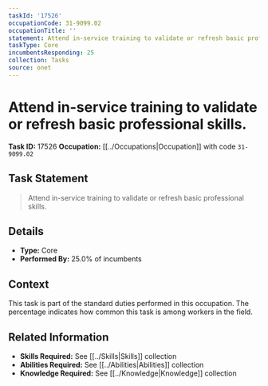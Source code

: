 ```yaml
---
taskId: '17526'
occupationCode: 31-9099.02
occupationTitle: ''
statement: Attend in-service training to validate or refresh basic professional skills.
taskType: Core
incumbentsResponding: 25
collection: Tasks
source: onet
---
```

# Attend in-service training to validate or refresh basic professional skills.

**Task ID:** 17526
**Occupation:** [[../Occupations|Occupation]] with code `31-9099.02`

## Task Statement

> Attend in-service training to validate or refresh basic professional skills.

## Details

- **Type:** Core
- **Performed By:** 25.0% of incumbents

## Context

This task is part of the standard duties performed in this occupation. The percentage indicates how common this task is among workers in the field.

## Related Information

- **Skills Required:** See [[../Skills|Skills]] collection
- **Abilities Required:** See [[../Abilities|Abilities]] collection
- **Knowledge Required:** See [[../Knowledge|Knowledge]] collection
